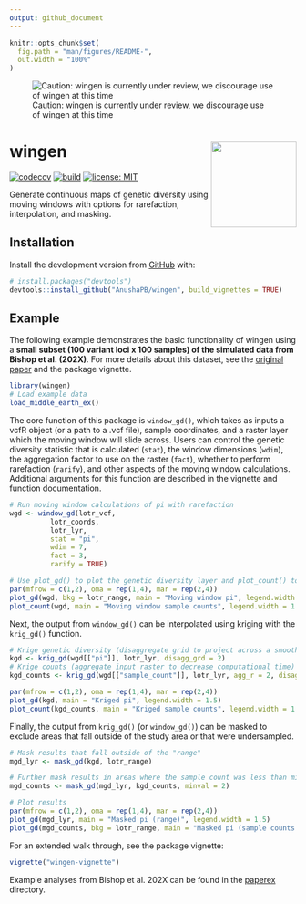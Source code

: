 ```yaml
---
output: github_document
---
```


<!-- README.md is generated from README.Rmd. Please edit that file -->

```r
knitr::opts_chunk$set(
  fig.path = "man/figures/README-",
  out.width = "100%"
)
```


![Caution: wingen is currently under review, we discourage use of wingen at this time](caution.png)

# wingen <img src="man/figures/logo.png" align="right" height="150"/>

<!-- badges: start -->

<!-- [![R-CMD-check](https://github.com/AnushaPB/wingen/actions/workflows/check-release.yaml/badge.svg)](https://github.com/AnushaPB/wingen/actions/workflows/check-release.yaml) -->

[![codecov](https://codecov.io/gh/AnushaPB/wingen/branch/main/graph/badge.svg?token=P4Z35HFR4Y)](https://codecov.io/gh/AnushaPB/wingen) [![build](https://github.com/AnushaPB/wingen/actions/workflows/test-coverage.yaml/badge.svg)](https://github.com/AnushaPB/wingen/actions/workflows/test-coverage.yaml) [![license: MIT](https://img.shields.io/badge/license-MIT-blue)](https://img.shields.io/badge/license-MIT-blue)

<!-- badges: end -->

Generate continuous maps of genetic diversity using moving windows with options for rarefaction, interpolation, and masking.

## Installation

Install the development version from [GitHub](https://github.com/) with:

``` r
# install.packages("devtools")
devtools::install_github("AnushaPB/wingen", build_vignettes = TRUE)
```

## Example

The following example demonstrates the basic functionality of wingen using a **small subset (100 variant loci x 100 samples) of the simulated data from Bishop et al. (202X)**. For more details about this dataset, see the [original paper](LINK) and the package vignette.

```r
library(wingen)
# Load example data
load_middle_earth_ex()
```

The core function of this package is `window_gd()`, which takes as inputs a vcfR object (or a path to a .vcf file), sample coordinates, and a raster layer which the moving window will slide across. Users can control the genetic diversity statistic that is calculated (`stat`), the window dimensions (`wdim`), the aggregation factor to use on the raster (`fact`), whether to perform rarefaction (`rarify`), and other aspects of the moving window calculations. Additional arguments for this function are described in the vignette and function documentation.

```r
# Run moving window calculations of pi with rarefaction
wgd <- window_gd(lotr_vcf,
          lotr_coords,
          lotr_lyr,
          stat = "pi",
          wdim = 7,
          fact = 3,
          rarify = TRUE)

# Use plot_gd() to plot the genetic diversity layer and plot_count() to plot the sample counts layer
par(mfrow = c(1,2), oma = rep(1,4), mar = rep(2,4))
plot_gd(wgd, bkg = lotr_range, main = "Moving window pi", legend.width = 1.5)
plot_count(wgd, main = "Moving window sample counts", legend.width = 1.5)
```

Next, the output from `window_gd()` can be interpolated using kriging with the `krig_gd()` function.

```r
# Krige genetic diversity (disaggregate grid to project across a smoother final surface)
kgd <- krig_gd(wgd[["pi"]], lotr_lyr, disagg_grd = 2)
# Krige counts (aggregate input raster to decrease computational time)
kgd_counts <- krig_gd(wgd[["sample_count"]], lotr_lyr, agg_r = 2, disagg_grd = 2)

par(mfrow = c(1,2), oma = rep(1,4), mar = rep(2,4))
plot_gd(kgd, main = "Kriged pi", legend.width = 1.5)
plot_count(kgd_counts, main = "Kriged sample counts", legend.width = 1.5)
```

Finally, the output from `krig_gd()` (or `window_gd()`) can be masked to exclude areas that fall outside of the study area or that were undersampled.

```r
# Mask results that fall outside of the "range"
mgd_lyr <- mask_gd(kgd, lotr_range)

# Further mask results in areas where the sample count was less than minval
mgd_counts <- mask_gd(mgd_lyr, kgd_counts, minval = 2)
```

```r
# Plot results
par(mfrow = c(1,2), oma = rep(1,4), mar = rep(2,4))
plot_gd(mgd_lyr, main = "Masked pi (range)", legend.width = 1.5)
plot_gd(mgd_counts, bkg = lotr_range, main = "Masked pi (sample counts + range)", legend.width = 1.5)
```

For an extended walk through, see the package vignette:

``` r
vignette("wingen-vignette")
```

Example analyses from Bishop et al. 202X can be found in the  [paperex](https://github.com/AnushaPB/wingen/tree/main/paperex) directory.
